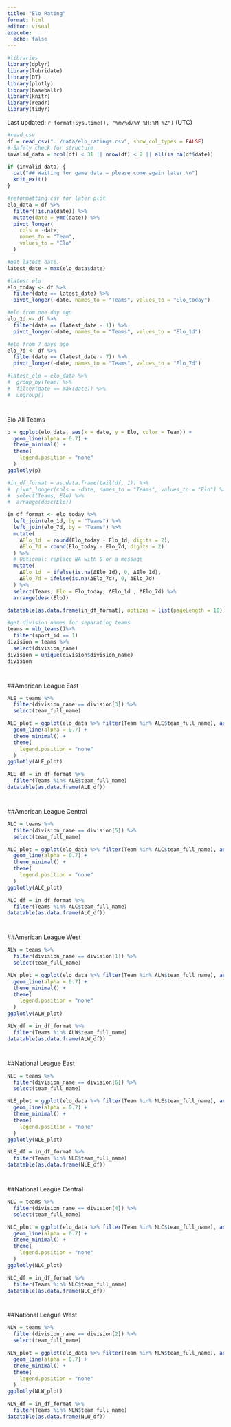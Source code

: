 ---
title: "Elo Rating"
format: html
editor: visual
execute:
  echo: false
---

```{r message = FALSE, warning = FALSE}
#libraries
library(dplyr)
library(lubridate)
library(DT)
library(plotly)
library(baseballr)
library(knitr)
library(readr)
library(tidyr)
```

Last updated: `r format(Sys.time(), "%m/%d/%Y %H:%M %Z")` (UTC)

```{r}
#read_csv
df = read_csv("../data/elo_ratings.csv", show_col_types = FALSE)
# Safely check for structure
invalid_data = ncol(df) < 31 || nrow(df) < 2 || all(is.na(df$date))

if (invalid_data) {
  cat("## Waiting for game data — please come again later.\n")
  knit_exit()
}
```

```{r}
#reformatting csv for later plot
elo_data = df %>% 
  filter(!is.na(date)) %>% 
  mutate(date = ymd(date)) %>% 
  pivot_longer(
    cols = -date,
    names_to = "Team",
    values_to = "Elo"
  )

#get latest date. 
latest_date = max(elo_data$date)

#latest elo
elo_today <- df %>%
  filter(date == latest_date) %>%
  pivot_longer(-date, names_to = "Teams", values_to = "Elo_today")

#elo from one day ago
elo_1d <- df %>%
  filter(date == (latest_date - 1)) %>%
  pivot_longer(-date, names_to = "Teams", values_to = "Elo_1d")

#elo from 7 days ago
elo_7d <- df %>%
  filter(date == (latest_date - 7)) %>%
  pivot_longer(-date, names_to = "Teams", values_to = "Elo_7d")

#latest_elo = elo_data %>% 
#  group_by(Team) %>% 
#  filter(date == max(date)) %>% 
#  ungroup()
```

::: {style="margin-top: 40px;"}
Elo All Teams
:::

```{r}
p = ggplot(elo_data, aes(x = date, y = Elo, color = Team)) +
  geom_line(alpha = 0.7) +
  theme_minimal() +
  theme(
    legend.position = "none"
  )
ggplotly(p)
```

```{r}
#in_df_format = as.data.frame(tail(df, 1)) %>% 
#  pivot_longer(cols = -date, names_to = "Teams", values_to = "Elo") %>% 
#  select(Teams, Elo) %>% 
#  arrange(desc(Elo))

in_df_format <- elo_today %>%
  left_join(elo_1d, by = "Teams") %>%
  left_join(elo_7d, by = "Teams") %>%
  mutate(
    ΔElo_1d  = round(Elo_today - Elo_1d, digits = 2),
    ΔElo_7d = round(Elo_today - Elo_7d, digits = 2)
  ) %>%
  # Optional: replace NA with 0 or a message
  mutate(
    ΔElo_1d  = ifelse(is.na(ΔElo_1d), 0, ΔElo_1d),
    ΔElo_7d = ifelse(is.na(ΔElo_7d), 0, ΔElo_7d)
  ) %>%
  select(Teams, Elo = Elo_today, ΔElo_1d , ΔElo_7d) %>%
  arrange(desc(Elo))

datatable(as.data.frame(in_df_format), options = list(pageLength = 10))
```

```{r}
#get division names for separating teams 
teams = mlb_teams()%>% 
  filter(sport_id == 1)
division = teams %>% 
  select(division_name) 
division = unique(division$division_name)
division
```

::: {style="margin-top: 40px;"}
##American League East
:::

```{r message = FALSE}
ALE = teams %>% 
  filter(division_name == division[3]) %>% 
  select(team_full_name)
```

```{r}
ALE_plot = ggplot(elo_data %>% filter(Team %in% ALE$team_full_name), aes(x = date, y = Elo, color = Team)) +
  geom_line(alpha = 0.7) +
  theme_minimal() +
  theme(
    legend.position = "none"
  )
ggplotly(ALE_plot)
```

```{r}
ALE_df = in_df_format %>% 
  filter(Teams %in% ALE$team_full_name)
datatable(as.data.frame(ALE_df))
```

::: {style="margin-top: 40px;"}
##American League Central
:::

```{r}
ALC = teams %>% 
  filter(division_name == division[5]) %>% 
  select(team_full_name)
```

```{r}
ALC_plot = ggplot(elo_data %>% filter(Team %in% ALC$team_full_name), aes(x = date, y = Elo, color = Team)) +
  geom_line(alpha = 0.7) +
  theme_minimal() +
  theme(
    legend.position = "none"
  )
ggplotly(ALC_plot)
```

```{r}
ALC_df = in_df_format %>% 
  filter(Teams %in% ALC$team_full_name)
datatable(as.data.frame(ALC_df))
```

::: {style="margin-top: 40px;"}
##American League West
:::

```{r}
ALW = teams %>% 
  filter(division_name == division[1]) %>% 
  select(team_full_name)
```

```{r}
ALW_plot = ggplot(elo_data %>% filter(Team %in% ALW$team_full_name), aes(x = date, y = Elo, color = Team)) +
  geom_line(alpha = 0.7) +
  theme_minimal() +
  theme(
    legend.position = "none"
  )
ggplotly(ALW_plot)
```

```{r}
ALW_df = in_df_format %>% 
  filter(Teams %in% ALW$team_full_name)
datatable(as.data.frame(ALW_df))
```

::: {style="margin-top: 40px;"}
##National League East
:::

```{r}
NLE = teams %>% 
  filter(division_name == division[6]) %>% 
  select(team_full_name)
```

```{r}
NLE_plot = ggplot(elo_data %>% filter(Team %in% NLE$team_full_name), aes(x = date, y = Elo, color = Team)) +
  geom_line(alpha = 0.7) +
  theme_minimal() +
  theme(
    legend.position = "none"
  )
ggplotly(NLE_plot)
```

```{r}
NLE_df = in_df_format %>% 
  filter(Teams %in% NLE$team_full_name)
datatable(as.data.frame(NLE_df))
```

::: {style="margin-top: 40px;"}
##National League Central
:::

```{r}
NLC = teams %>% 
  filter(division_name == division[4]) %>% 
  select(team_full_name)
```

```{r}
NLC_plot = ggplot(elo_data %>% filter(Team %in% NLC$team_full_name), aes(x = date, y = Elo, color = Team)) +
  geom_line(alpha = 0.7) +
  theme_minimal() +
  theme(
    legend.position = "none"
  )
ggplotly(NLC_plot)
```

```{r}
NLC_df = in_df_format %>% 
  filter(Teams %in% NLC$team_full_name)
datatable(as.data.frame(NLC_df))
```

::: {style="margin-top: 40px;"}
##National League West
:::

```{r}
NLW = teams %>% 
  filter(division_name == division[2]) %>% 
  select(team_full_name)
```

```{r}
NLW_plot = ggplot(elo_data %>% filter(Team %in% NLW$team_full_name), aes(x = date, y = Elo, color = Team)) +
  geom_line(alpha = 0.7) +
  theme_minimal() +
  theme(
    legend.position = "none"
  )
ggplotly(NLW_plot)
```

```{r}
NLW_df = in_df_format %>% 
  filter(Teams %in% NLW$team_full_name)
datatable(as.data.frame(NLW_df))
```
